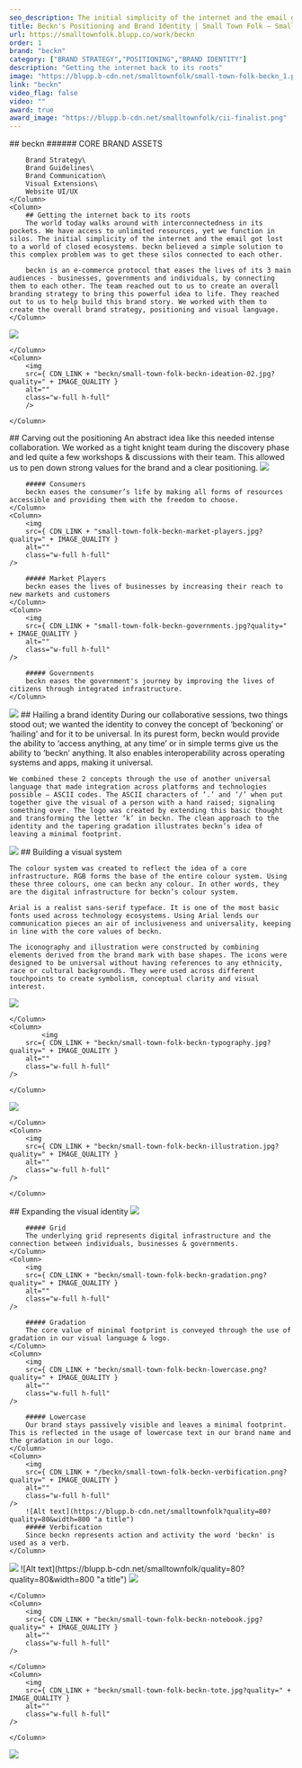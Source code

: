 ```yaml
---
seo_description: The initial simplicity of the internet and the email got lost to a world of closed ecosystems. Beckn believed a simple solution to this complex problem was to get these silos connected to each other.
title: Beckn's Positioning and Brand Identity | Small Town Folk — Small Town Folk
url: https://smalltownfolk.blupp.co/work/beckn
order: 1
brand: "beckn"
category: ["BRAND STRATEGY","POSITIONING","BRAND IDENTITY"]
description: "Getting the internet back to its roots"
image: "https://blupp.b-cdn.net/smalltownfolk/small-town-folk-beckn_1.png?quality=80"
link: "beckn"
video_flag: false
video: ""
award: true
award_image: "https://blupp.b-cdn.net/smalltownfolk/cii-finalist.png"
---
```


<Column2>
    <Column>
        ## beckn
        ###### CORE BRAND ASSETS

        Brand Strategy\
        Brand Guidelines\
        Brand Communication\
        Visual Extensions\
        Website UI/UX
    </Column>
    <Column>
        ## Getting the internet back to its roots
        The world today walks around with interconnectedness in its pockets. We have access to unlimited resources, yet we function in silos. The initial simplicity of the internet and the email got lost to a world of closed ecosystems. beckn believed a simple solution to this complex problem was to get these silos connected to each other.

        beckn is an e-commerce protocol that eases the lives of its 3 main audiences - businesses, governments and individuals, by connecting them to each other. The team reached out to us to create an overall branding strategy to bring this powerful idea to life. They reached out to us to help build this brand story. We worked with them to create the overall brand strategy, positioning and visual language.
    </Column>
</Column2>

<Column2>
    <Column>
        <img
        src={ CDN_LINK + "beckn/small-town-folk-beckn-ideation-01.jpg?quality=" + IMAGE_QUALITY }
        alt=""
        class="w-full h-full"
        />
        
    </Column>
    <Column>
        <img
        src={ CDN_LINK + "beckn/small-town-folk-beckn-ideation-02.jpg?quality=" + IMAGE_QUALITY }
        alt=""
        class="w-full h-full"
        />
        
    </Column>
</Column2>


<Column>
    ## Carving out the positioning
    An abstract idea like this needed intense collaboration. We worked as a tight knight team during the discovery phase and led quite a few workshops & discussions with their team. This allowed us to pen down strong values for the brand and a clear positioning.
</Column>

<Column3>
    <Column>
        <img
            src={ CDN_LINK + "beckn/small-town-folk-beckn-consumers-02.png?quality=" + IMAGE_QUALITY }
            alt=""
            class="w-full h-full"
        />
        
        ##### Consumers
        beckn eases the consumer’s life by making all forms of resources accessible and providing them with the freedom to choose.
    </Column>
    <Column>
        <img
        src={ CDN_LINK + "small-town-folk-beckn-market-players.jpg?quality=" + IMAGE_QUALITY }
        alt=""
        class="w-full h-full"
    />
        
        ##### Market Players
        beckn eases the lives of businesses by increasing their reach to new markets and customers
    </Column>
    <Column>
        <img
        src={ CDN_LINK + "small-town-folk-beckn-governments.jpg?quality=" + IMAGE_QUALITY }
        alt=""
        class="w-full h-full"
    />
        
        ##### Governments
        beckn eases the government's journey by improving the lives of citizens through integrated infrastructure.
    </Column>
</Column3>

<Column>
    <img
        src={ CDN_LINK + "beckn/small-town-folk-beckn-marker-construction.jpg?quality=" + IMAGE_QUALITY }
        alt=""
        class="w-full h-full"
    />
    
</Column>

<Column>
    ## Hailing a brand identity
    During our collaborative sessions, two things stood out; we wanted the identity to convey the concept of ‘beckoning’ or ‘hailing’ and for it to be universal. In its purest form, beckn would provide the ability to ‘access anything, at any time’ or in simple terms give us the ability to ‘beckn’ anything. It also enables interoperability across operating systems and apps, making it universal.

    We combined these 2 concepts through the use of another universal language that made integration across platforms and technologies possible – ASCII codes. The ASCII characters of ‘.’ and ‘/’ when put together give the visual of a person with a hand raised; signaling something over. The logo was created by extending this basic thought and transforming the letter ‘k’ in beckn. The clean approach to the identity and the tapering gradation illustrates beckn’s idea of leaving a minimal footprint.
</Column>

<Column>
    <img
        src={ CDN_LINK + "beckn/stf-beckn-brand-guide-06.png?quality=" + IMAGE_QUALITY }
        alt=""
        class="w-full h-full"
    />
    
</Column>

<Column>
    ## Building a visual system

    The colour system was created to reflect the idea of a core infrastructure. RGB forms the base of the entire colour system. Using these three colours, one can beckn any colour. In other words, they are the digital infrastructure for beckn’s colour system.

    Arial is a realist sans-serif typeface. It is one of the most basic fonts used across technology ecosystems. Using Arial lends our communication pieces an air of inclusiveness and universality, keeping in line with the core values of beckn.

    The iconography and illustration were constructed by combining elements derived from the brand mark with base shapes. The icons were designed to be universal without having references to any ethnicity, race or cultural backgrounds. They were used across different touchpoints to create symbolism, conceptual clarity and visual interest.
</Column>

<Column2>
    <Column>
        <img
        src={ CDN_LINK + "beckn/small-town-folk-beckn-colour.jpg?quality=" + IMAGE_QUALITY }
        alt=""
        class="w-full h-full"
    />
        
    </Column>
    <Column>
            <img
        src={ CDN_LINK + "beckn/small-town-folk-beckn-typography.jpg?quality=" + IMAGE_QUALITY }
        alt=""
        class="w-full h-full"
    />
        
    </Column>
</Column2>

<Column2>
    <Column>
        <img
        src={ CDN_LINK + "beckn/small-town-folk-beckn-iconography.jpg?quality=" + IMAGE_QUALITY }
        alt=""
        class="w-full h-full"
    />
        
    </Column>
    <Column>
        <img
        src={ CDN_LINK + "beckn/small-town-folk-beckn-illustration.jpg?quality=" + IMAGE_QUALITY }
        alt=""
        class="w-full h-full"
    />
        
    </Column>
</Column2>

<Column>
    ## Expanding the visual identity
</Column>

<Column4>
    <Column>
        <img
        src={ CDN_LINK + "beckn/small-town-folk-beckn-grid.png?quality=" + IMAGE_QUALITY }
        alt=""
        class="w-full h-full"
    />
        
        ##### Grid
        The underlying grid represents digital infrastructure and the connection between individuals, businesses & governments.
    </Column>
    <Column>
        <img
        src={ CDN_LINK + "beckn/small-town-folk-beckn-gradation.png?quality=" + IMAGE_QUALITY }
        alt=""
        class="w-full h-full"
    />
        
        ##### Gradation
        The core value of minimal footprint is conveyed through the use of gradation in our visual language & logo.
    </Column>
    <Column>
        <img
        src={ CDN_LINK + "beckn/small-town-folk-beckn-lowercase.png?quality=" + IMAGE_QUALITY }
        alt=""
        class="w-full h-full"
    />
        
        ##### Lowercase
        Our brand stays passively visible and leaves a minimal footprint. This is reflected in the usage of lowercase text in our brand name and the gradation in our logo.
    </Column>
    <Column>
        <img
        src={ CDN_LINK + "/beckn/small-town-folk-beckn-verbification.png?quality=" + IMAGE_QUALITY }
        alt=""
        class="w-full h-full"
    />
        ![Alt text](https://blupp.b-cdn.net/smalltownfolk?quality=80?quality=80&width=800 "a title")
        ##### Verbification
        Since beckn represents action and activity the word 'beckn' is used as a verb.
    </Column>
</Column4>

<Column>
    <img
        src={ CDN_LINK + "beckn/stf-beckn-posters.jpg?quality=" + IMAGE_QUALITY }
        alt=""
        class="w-full h-full"
    />
        ![Alt text](https://blupp.b-cdn.net/smalltownfolk/quality=80?quality=80&width=800 "a title")
</Column>

<Column3>
    <Column>
        <img
        src={ CDN_LINK + "beckn/Hanging-ID-Card-Mockup.jpg?quality=" + IMAGE_QUALITY }
        alt=""
        class="w-full h-full"
    />
        
    </Column>
    <Column>
        <img
        src={ CDN_LINK + "beckn/small-town-folk-beckn-notebook.jpg?quality=" + IMAGE_QUALITY }
        alt=""
        class="w-full h-full"
    />
        
    </Column>
    <Column>
        <img
        src={ CDN_LINK + "beckn/small-town-folk-beckn-tote.jpg?quality=" + IMAGE_QUALITY }
        alt=""
        class="w-full h-full"
    />
        
    </Column>
</Column3>

<Column>
    <img
        src={ CDN_LINK + "beckn/small-town-folk-beckn-outdoor.jpg?quality=" + IMAGE_QUALITY }
        alt=""
        class="w-full h-full"
    />
        
</Column>
